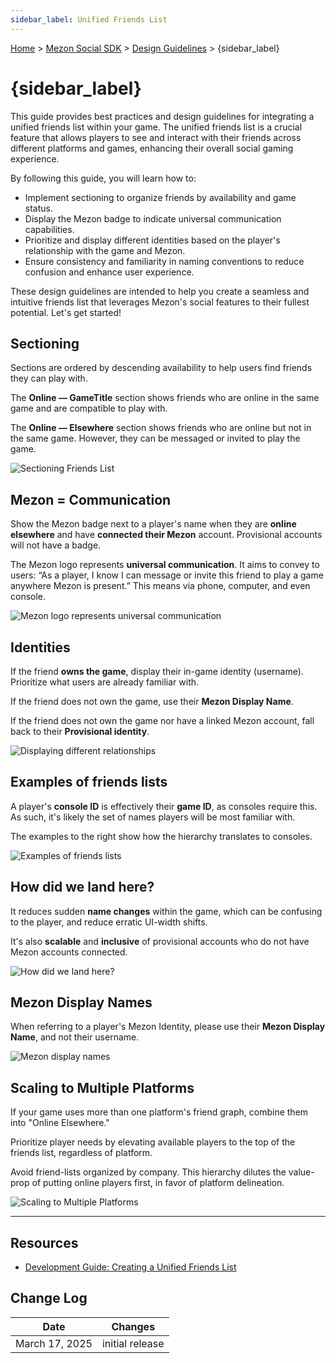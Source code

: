 ```yaml
---
sidebar_label: Unified Friends List
---
```


[Home](#DOCS_INTRO) > [Mezon Social SDK](#DOCS_DISCORD_SOCIAL_SDK_OVERVIEW) > [Design Guidelines](#DOCS_DISCORD_SOCIAL_SDK_DESIGN_GUIDELINES) > {sidebar_label}

# {sidebar_label}

This guide provides best practices and design guidelines for integrating a unified friends list within your game. The unified friends list is a crucial feature that allows players to see and interact with their friends across different platforms and games, enhancing their overall social gaming experience.

By following this guide, you will learn how to:

- Implement sectioning to organize friends by availability and game status.
- Display the Mezon badge to indicate universal communication capabilities.
- Prioritize and display different identities based on the player's relationship with the game and Mezon.
- Ensure consistency and familiarity in naming conventions to reduce confusion and enhance user experience.

These design guidelines are intended to help you create a seamless and intuitive friends list that leverages Mezon's social features to their fullest potential. Let's get started!

## Sectioning

Sections are ordered by descending availability to help users find friends they can play with.

The **Online — GameTitle** section shows friends who are online in the same game and are compatible to play with.

The **Online — Elsewhere** section shows friends who are online but not in the same game. However, they can be messaged or invited to play the game.

![Sectioning Friends List](social-sdk/design-guidelines/UFL-02.png)

## Mezon = Communication 

Show the Mezon badge next to a player's name when they are **online elsewhere** and have **connected their Mezon** account. Provisional accounts will not have a badge.

The Mezon logo represents **universal communication**. It aims to convey to users: “As a player, I know I can message or invite this friend to play a game anywhere Mezon is present.” This means via phone, computer, and even console.

![Mezon logo represents universal communication](social-sdk/design-guidelines/UFL-03.png)

## Identities

If the friend **owns the game**, display their in-game identity (username). Prioritize what users are already familiar with.

If the friend does not own the game, use their **Mezon Display Name**.

If the friend does not own the game nor have a linked Mezon account, fall back to their **Provisional identity**.

![Displaying different relationships](social-sdk/design-guidelines/UFL-04.png)

## Examples of friends lists

A player's **console ID** is effectively their **game ID**, as consoles require this. As such, it's likely the set of names players will be most familiar with.

The examples to the right show how the hierarchy translates to consoles.

![Examples of friends lists](social-sdk/design-guidelines/UFL-05.png)

## How did we land here?

It reduces sudden **name changes** within the game, which can be confusing to the player, and reduce erratic UI-width shifts.

It's also **scalable** and **inclusive** of provisional accounts who do not have Mezon accounts connected.

![How did we land here?](social-sdk/design-guidelines/animated/UFL-06.gif)

## Mezon Display Names

When referring to a player's Mezon Identity, please use their **Mezon Display Name**, and not their username.

![Mezon display names](social-sdk/design-guidelines/UFL-07.png)

## Scaling to Multiple Platforms

If your game uses more than one platform's friend graph, combine them into "Online Elsewhere."

Prioritize player needs by elevating available players to the top of the friends list, regardless of platform.

Avoid friend-lists organized by company. This hierarchy dilutes the value-prop of putting online players first, in favor of platform delineation.

![Scaling to Multiple Platforms](social-sdk/design-guidelines/UFL-08.png)

---

## Resources 

- [Development Guide: Creating a Unified Friends List](#DOCS_DISCORD_SOCIAL_SDK_DEVELOPMENT_GUIDES_CREATING_A_UNIFIED_FRIENDS_LIST)

## Change Log

| Date           | Changes         |
|----------------|-----------------|
| March 17, 2025 | initial release |
